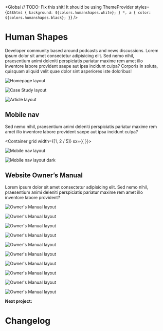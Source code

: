 
<Global
  // TODO: Fix this shit! It should be using ThemeProvider
  styles={css`
    html {
      background: ${colors.humanshapes.white};
    }
    *,
    a {
      color: ${colors.humanshapes.black};
    }
  `}
/>

<Container text>

# Human Shapes

Developer community based around podcasts and news discussions. Lorem ipsum dolor sit amet consectetur adipisicing elit. Sed nemo nihil, praesentium animi deleniti perspiciatis pariatur maxime rem amet illo inventore labore provident saepe aut ipsa incidunt culpa? Corporis in soluta, quisquam aliquid velit quae dolor sint asperiores iste doloribus!

</Container>

<Container width={sizes.large}>

![Homepage layout](../../images/human-shapes/homepage.jpg)

![Case Study layout](../../images/human-shapes/case-study.jpg)

![Article layout](../../images/human-shapes/article.jpg)

</Container>

<Container text>

## Mobile nav

Sed nemo nihil, praesentium animi deleniti perspiciatis pariatur maxime rem amet illo inventore labore provident saepe aut ipsa incidunt culpa?

</Container>

<Container grid width={[1, 2 / 5]} sx={{
}}>

![Mobile nav layout](../../images/human-shapes/mobile-1.jpg)

![Mobile nav layout dark](../../images/human-shapes/mobile-2.jpg)

</Container>

<!-- /// NEW SECTION \\\ -->

<Container text>

## Website Owner’s Manual

Lorem ipsum dolor sit amet consectetur adipisicing elit. Sed nemo nihil, praesentium animi deleniti perspiciatis pariatur maxime rem amet illo inventore labore provident?

</Container>

<Container width={sizes.large}>

![Owner's Manual layout](../../images/human-shapes/owners-manual-1.jpg)

![Owner's Manual layout](../../images/human-shapes/owners-manual-2.jpg)

![Owner's Manual layout](../../images/human-shapes/owners-manual-3.jpg)

![Owner's Manual layout](../../images/human-shapes/owners-manual-4.jpg)

![Owner's Manual layout](../../images/human-shapes/owners-manual-5.jpg)

![Owner's Manual layout](../../images/human-shapes/owners-manual-6.jpg)

![Owner's Manual layout](../../images/human-shapes/owners-manual-7.jpg)

![Owner's Manual layout](../../images/human-shapes/owners-manual-8.jpg)

![Owner's Manual layout](../../images/human-shapes/owners-manual-9.jpg)

![Owner's Manual layout](../../images/human-shapes/owners-manual-10.jpg)

</Container>

<!-- /// NEXT PROJECT \\\ -->

<Container text>

**Next project:**

<Link to='/work/changelog'>

# Changelog

</Link>

</Container>
